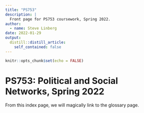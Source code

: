 ```yaml
---
title: "PS753"
description: |
  Front page for PS753 coursework, Spring 2022.
author:
  - name: Steve Linberg
date: 2022-01-29
output:
  distill::distill_article:
    self_contained: false
---
```



```r
knitr::opts_chunk$set(echo = FALSE)
```

# PS753: Political and Social Networks, Spring 2022

From this index page, we will magically link to the glossary page.
